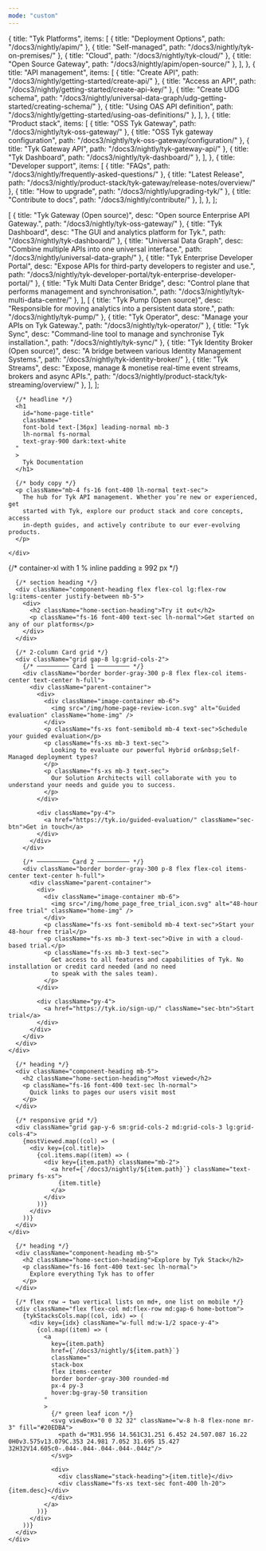 ```yaml
---
mode: "custom"
---
```

  {
    title: "Tyk Platforms",
    items: [
      { title: "Deployment Options",            path: "/docs3/nightly/apim/" },
      { title: "Self-managed",                  path: "/docs3/nightly/tyk-on-premises/" },
      { title: "Cloud",                         path: "/docs3/nightly/tyk-cloud/" },
      { title: "Open Source Gateway",           path: "/docs3/nightly/apim/open-source/" },
    ],
  },
  {
    title: "API management",
    items: [
      { title: "Create API",                    path: "/docs3/nightly/getting-started/create-api/" },
      { title: "Access an API",                 path: "/docs3/nightly/getting-started/create-api-key/" },
      { title: "Create UDG schema",             path: "/docs3/nightly/universal-data-graph/udg-getting-started/creating-schema/" },
      { title: "Using OAS API definition",      path: "/docs3/nightly/getting-started/using-oas-definitions/" },
    ],
  },
  {
    title: "Product stack",
    items: [
      { title: "OSS Tyk Gateway",               path: "/docs3/nightly/tyk-oss-gateway/" },
      { title: "OSS Tyk gateway configuration", path: "/docs3/nightly/tyk-oss-gateway/configuration/" },
      { title: "Tyk Gateway API",               path: "/docs3/nightly/tyk-gateway-api/" },
      { title: "Tyk Dashboard",                 path: "/docs3/nightly/tyk-dashboard/" },
    ],
  },
  {
    title: "Developer support",
    items: [
      { title: "FAQs",                          path: "/docs3/nightly/frequently-asked-questions/" },
      { title: "Latest Release",                path: "/docs3/nightly/product-stack/tyk-gateway/release-notes/overview/" },
      { title: "How to upgrade",                path: "/docs3/nightly/upgrading-tyk/" },
      { title: "Contribute to docs",            path: "/docs3/nightly/contribute/" },
    ],
  },
];

  [
    { title: "Tyk Gateway (Open source)",          desc: "Open source Enterprise API Gateway.",                                         path: "/docs3/nightly/tyk-oss-gateway/" },
    { title: "Tyk Dashboard",                      desc: "The GUI and analytics platform for Tyk.",                                    path: "/docs3/nightly/tyk-dashboard/" },
    { title: "Universal Data Graph",               desc: "Combine multiple APIs into one universal interface.",                        path: "/docs3/nightly/universal-data-graph/" },
    { title: "Tyk Enterprise Developer Portal",    desc: "Expose APIs for third-party developers to register and use.",                path: "/docs3/nightly/tyk-developer-portal/tyk-enterprise-developer-portal/" },
    { title: "Tyk Multi Data Center Bridge",       desc: "Control plane that performs management and synchronisation.",                path: "/docs3/nightly/tyk-multi-data-centre/" },
  ],
  [
    { title: "Tyk Pump (Open source)",             desc: "Responsible for moving analytics into a persistent data store.",             path: "/docs3/nightly/tyk-pump/" },
    { title: "Tyk Operator",                       desc: "Manage your APIs on Tyk Gateway.",                                           path: "/docs3/nightly/tyk-operator/" },
    { title: "Tyk Sync",                           desc: "Command-line tool to manage and synchronise Tyk installation.",              path: "/docs3/nightly/tyk-sync/" },
    { title: "Tyk Identity Broker (Open source)",  desc: "A bridge between various Identity Management Systems.",                      path: "/docs3/nightly/tyk-identity-broker/" },
    { title: "Tyk Streams",                        desc: "Expose, manage & monetise real-time event streams, brokers and async APIs.", path: "/docs3/nightly/product-stack/tyk-streaming/overview/" },
  ],
];

<div className="home-container">

  <div className="banner border border-[#dee2e6]  overflow-hidden">
    <div className="max-w-7xl mx-auto px-4 lg:px-[1%] py-8 section-padding">

      {/* headline */}
      <h1
        id="home-page-title"
        className="
        font-bold text-[36px] leading-normal mb-3
        lh-normal fs-normal
        text-gray-900 dark:text-white
      "
      >
        Tyk Documentation
      </h1>

      {/* body copy */}
      <p className="mb-4 fs-16 font-400 lh-normal text-sec">
        The hub for Tyk API management. Whether you’re new or experienced, get
        started with Tyk, explore our product stack and core concepts, access
        in-depth guides, and actively contribute to our ever-evolving products.
      </p>

    </div>
  </div>
  <section className="home-section mt-10">
    {/* container-xl with 1 % inline padding ≥ 992 px */}
    <div className="max-w-7xl mx-auto px-4 lg:px-[1%]">

      {/* section heading */}
      <div className="component-heading flex flex-col lg:flex-row lg:items-center justify-between mb-5">
        <div>
          <h2 className="home-section-heading">Try it out</h2>
          <p className="fs-16 font-400 text-sec lh-normal">Get started on any of our platforms</p>
        </div>
      </div>

      {/* 2-column Card grid */}
      <div className="grid gap-8 lg:grid-cols-2">
        {/* ───────── Card 1 ───────── */}
        <div className="border border-gray-300 p-8 flex flex-col items-center text-center h-full">
          <div className="parent-container">
            <div>
              <div className="image-container mb-6">
                <img src="/img/home-page-review-icon.svg" alt="Guided evaluation" className="home-img" />
              </div>
              <p className="fs-xs font-semibold mb-4 text-sec">Schedule your guided evaluation</p>
              <p className="fs-xs mb-3 text-sec">
                Looking to evaluate our powerful Hybrid or&nbsp;Self-Managed deployment types?
              </p>
              <p className="fs-xs mb-3 text-sec">
                Our Solution Architects will collaborate with you to understand your needs and guide you to success.
              </p>
            </div>

            <div className="py-4">
              <a href="https://tyk.io/guided-evaluation/" className="sec-btn">Get in touch</a>
            </div>
          </div>
        </div>

        {/* ───────── Card 2 ───────── */}
        <div className="border border-gray-300 p-8 flex flex-col items-center text-center h-full">
          <div className="parent-container">
            <div>
              <div className="image-container mb-6">
                <img src="/img/home_page_free_trial_icon.svg" alt="48-hour free trial" className="home-img" />
              </div>
              <p className="fs-xs font-semibold mb-4 text-sec">Start your 48-hour free trial</p>
              <p className="fs-xs mb-3 text-sec">Dive in with a cloud-based trial.</p>
              <p className="fs-xs mb-3 text-sec">
                Get access to all features and capabilities of Tyk. No installation or credit card needed (and no need
                to speak with the sales team).
              </p>
            </div>

            <div className="py-4">
              <a href="https://tyk.io/sign-up/" className="sec-btn">Start trial</a>
            </div>
          </div>
        </div>
      </div>
    </div>
  </section>

  <section className="home-section mt-10">
    <div className="max-w-7xl mx-auto px-4 lg:px-[1%]">

      {/* heading */}
      <div className="component-heading mb-5">
        <h2 className="home-section-heading">Most viewed</h2>
        <p className="fs-16 font-400 text-sec lh-normal">
          Quick links to pages our users visit most
        </p>
      </div>

      {/* responsive grid */}
      <div className="grid gap-y-6 sm:grid-cols-2 md:grid-cols-3 lg:grid-cols-4">
        {mostViewed.map((col) => (
          <div key={col.title}>
            {col.items.map((item) => (
              <div key={item.path} className="mb-2">
                <a href={`/docs3/nightly/${item.path}`} className="text-primary fs-xs">
                  {item.title}
                </a>
              </div>
            ))}
          </div>
        ))}
      </div>
    </div>
  </section>

  <section className="home-section explore-section mt-10">
    <div className="max-w-7xl mx-auto px-4 lg:px-[1%]">

      {/* heading */}
      <div className="component-heading mb-5">
        <h2 className="home-section-heading">Explore by Tyk Stack</h2>
        <p className="fs-16 font-400 text-sec lh-normal">
          Explore everything Tyk has to offer
        </p>
      </div>

      {/* flex row → two vertical lists on md+, one list on mobile */}
      <div className="flex flex-col md:flex-row md:gap-6 home-bottom">
        {tykStacksCols.map((col, idx) => (
          <div key={idx} className="w-full md:w-1/2 space-y-4">
            {col.map((item) => (
              <a
                key={item.path}
                href={`/docs3/nightly/${item.path}`}
                className="
                stack-box
                flex items-center
                border border-gray-300 rounded-md
                px-4 py-3
                hover:bg-gray-50 transition
              "
              >
                {/* green leaf icon */}
                <svg viewBox="0 0 32 32" className="w-8 h-8 flex-none mr-3" fill="#20EDBA">
                  <path d="M31.956 14.561C31.251 6.452 24.507.087 16.22 0H0v3.575v13.079C.353 24.981 7.052 31.695 15.427 32H32V14.605c0-.044-.044-.044-.044-.044z"/>
                </svg>

                <div>
                  <div className="stack-heading">{item.title}</div>
                  <div className="fs-xs text-sec font-400 lh-20">{item.desc}</div>
                </div>
              </a>
            ))}
          </div>
        ))}
      </div>
    </div>
  </section>
</div>
